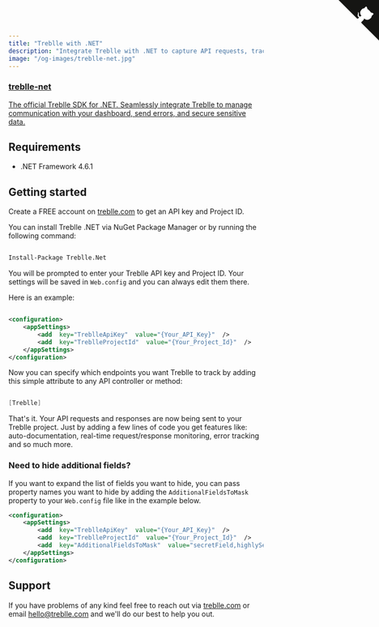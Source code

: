 ```yaml
---
title: "Treblle with .NET"
description: "Integrate Treblle with .NET to capture API requests, track errors, and enhance security. Follow our setup guide to configure Treblle for real-time API observability."
image: "/og-images/treblle-net.jpg"
---
```


<div class="max-w-full mx-auto shadow-lg rounded-lg overflow-hidden">
  <a href="https://github.com/Treblle/treblle-net" title="View source on GitHub" aria-label="View source on GitHub" class="relative no-underline">
    <div>
      <svg width="80" height="80" viewBox="0 0 250 250" style="fill:#151513; color:#fff; position: absolute; top: 0; border: 0; right: 0;" aria-hidden="true">
        <path d="M0,0 L115,115 L130,115 L142,142 L250,250 L250,0 Z"></path>
        <path d="M128.3,109.0 C113.8,99.7 119.0,89.6 119.0,89.6 C122.0,82.7 120.5,78.6 120.5,78.6 C119.2,72.0 123.4,76.3 123.4,76.3 C127.3,80.9 125.5,87.3 125.5,87.3 C122.9,97.6 130.6,101.9 134.4,103.2" fill="currentColor" style="transform-origin: 130px 106px;" class="octo-arm"></path>
        <path d="M115.0,115.0 C114.9,115.1 118.7,116.5 119.8,115.4 L133.7,101.6 C136.9,99.2 139.9,98.4 142.2,98.6 C133.8,88.0 127.5,74.4 143.8,58.0 C148.5,53.4 154.0,51.2 159.7,51.0 C160.3,49.4 163.2,43.6 171.4,40.1 C171.4,40.1 176.1,42.5 178.8,56.2 C183.1,58.6 187.2,61.8 190.9,65.4 C194.5,69.0 197.7,73.2 200.1,77.6 C213.8,80.2 216.3,84.9 216.3,84.9 C212.7,93.1 206.9,96.0 205.4,96.6 C205.1,102.4 203.0,107.8 198.3,112.5 C181.9,128.9 168.3,122.5 157.7,114.1 C157.9,116.9 156.7,120.9 152.7,124.9 L141.0,136.5 C139.8,137.7 141.6,141.9 141.8,141.8 Z" fill="currentColor" class="octo-body"></path>
      </svg>
    </div>
    <div class="grid grid-cols-4 gap-4 px-2 py-2">
      <div class="col-span-4">
      	<h3 class="text-xl font-semibold">treblle-net</h3>
      	<p class="text-sm font-medium">
          The official Treblle SDK for .NET. Seamlessly integrate Treblle to manage communication with your dashboard, send errors, and secure sensitive data.
        </p>
      </div>
    </div>
  </a>
</div>

## Requirements

- .NET Framework 4.6.1

## Getting started

Create a FREE account on [treblle.com](https://treblle.com) to get an API key and Project ID.

You can install Treblle .NET via NuGet Package Manager or by running the following command:

```bash

Install-Package Treblle.Net

```

You will be prompted to enter your Treblle API key and Project ID. Your settings will be saved in `Web.config` and you can always edit them there.

Here is an example:

```xml

<configuration>
	<appSettings>
		<add  key="TreblleApiKey"  value="{Your_API_Key}"  />
		<add  key="TreblleProjectId"  value="{Your_Project_Id}"  />
	</appSettings>
</configuration>

```

Now you can specify which endpoints you want Treblle to track by adding this simple attribute to any API controller or method:

```csharp

[Treblle]

```

That's it. Your API requests and responses are now being sent to your Treblle project. Just by adding a few lines of code you get features like: auto-documentation, real-time request/response monitoring, error tracking and so much more.

### Need to hide additional fields?

If you want to expand the list of fields you want to hide, you can pass property names you want to hide by adding the `AdditionalFieldsToMask` property to your `Web.config` file like in the example below.

```xml
<configuration>
	<appSettings>
		<add  key="TreblleApiKey"  value="{Your_API_Key}"  />
		<add  key="TreblleProjectId"  value="{Your_Project_Id}"  />
		<add  key="AdditionalFieldsToMask"  value="secretField,highlySensitiveField"  />
	</appSettings>
</configuration>

```

## Support

If you have problems of any kind feel free to reach out via [treblle.com](https://treblle.com) or email hello@treblle.com and we'll do our best to help you out.
